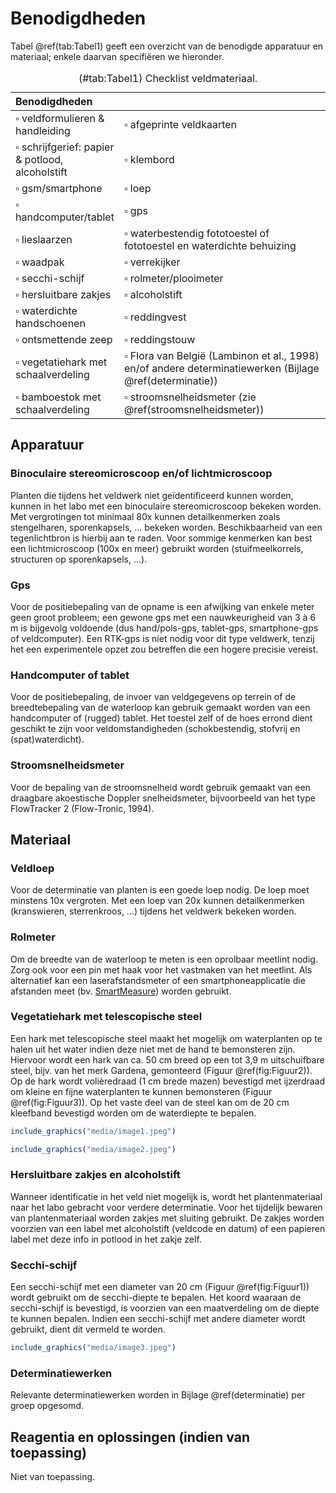 # Benodigdheden

Tabel \@ref(tab:Tabel1) geeft een overzicht van de benodigde apparatuur en materiaal; enkele daarvan specifiëren we hieronder.

| Benodigdheden                                           |                                                                                                                  |
|:--------------------------------------------------------|:-----------------------------------------------------------------------------------------------------------------|
| $\square$ veldformulieren & handleiding                 | $\square$ afgeprinte veldkaarten                                                                                 |
| $\square$ schrijfgerief: papier & potlood, alcoholstift | $\square$ klembord                                                                                               |
| $\square$ gsm/smartphone                                | $\square$ loep                                                                                                   |
| $\square$ handcomputer/tablet                           | $\square$ gps                                                                                                    |
| $\square$ lieslaarzen                                   | $\square$ waterbestendig fototoestel of fototoestel en waterdichte behuizing                                     |
| $\square$ waadpak                                       | $\square$ verrekijker                                                                                            |
| $\square$ secchi-schijf                                 | $\square$ rolmeter/plooimeter                                                                                    |
| $\square$ hersluitbare zakjes                           | $\square$ alcoholstift                                                                                           |
| $\square$ waterdichte handschoenen                      | $\square$ reddingvest                                                                                            |
| $\square$ ontsmettende zeep                             | $\square$ reddingstouw                                                                                           |
| $\square$ vegetatiehark met schaalverdeling             | $\square$ Flora van België (Lambinon et al., 1998) en/of andere determinatiewerken (Bijlage \@ref(determinatie)) |
| $\square$ bamboestok met schaalverdeling                | $\square$ stroomsnelheidsmeter (zie \@ref(stroomsnelheidsmeter))                                                 |

: (#tab:Tabel1) Checklist veldmateriaal.

## Apparatuur

```{=html}
<!--
Opsomming van de apparatuur die nodig is en verwijzingen naar de `sip`'s (Standaard Instrument Procedure; `<protocol-code>-YYYY.NN`) indien die er zijn.
Indien geen specifiek `sip`'s voorhanden, illustreer de toegelaten apparatuur met foto's, geef het exacte type apparatuur mee, ...
-->
```
### Binoculaire stereomicroscoop en/of lichtmicroscoop

Planten die tijdens het veldwerk niet geïdentificeerd kunnen worden, kunnen in het labo met een binoculaire stereomicroscoop bekeken worden.
Met vergrotingen tot minimaal 80x kunnen detailkenmerken zoals stengelharen, sporenkapsels, ... bekeken worden.
Beschikbaarheid van een tegenlichtbron is hierbij aan te raden.
Voor sommige kenmerken kan best een lichtmicroscoop (100x en meer) gebruikt worden (stuifmeelkorrels, structuren op sporenkapsels, ...).

### Gps

Voor de positiebepaling van de opname is een afwijking van enkele meter geen groot probleem; een gewone gps met een nauwkeurigheid van 3 à 6 m is bijgevolg voldoende (dus hand/pols-gps, tablet-gps, smartphone-gps of veldcomputer).
Een RTK-gps is niet nodig voor dit type veldwerk, tenzij het een experimentele opzet zou betreffen die een hogere precisie vereist.

### Handcomputer of tablet

Voor de positiebepaling, de invoer van veldgegevens op terrein of de breedtebepaling van de waterloop kan gebruik gemaakt worden van een handcomputer of (rugged) tablet.
Het toestel zelf of de hoes errond dient geschikt te zijn voor veldomstandigheden (schokbestendig, stofvrij en (spat)waterdicht).

### Stroomsnelheidsmeter

Voor de bepaling van de stroomsnelheid wordt gebruik gemaakt van een draagbare akoestische Doppler snelheidsmeter, bijvoorbeeld van het type FlowTracker 2 (Flow-Tronic, 1994).

## Materiaal

```{=html}
<!--
Opsomming van gebruikte materialen.
Duidelijk aangeven welke materialen toelaatbaar zijn, welke volumes, afmetingen, materiaal, ... 
Vermeld bijvoorbeeld niet staalnamepotje, maar wel: vierkant flesje, volume 250 ml, gegradueerd, vervaardigd uit `PE`, met afsluitbare deksel uit `PP`.
-->
```
### Veldloep

Voor de determinatie van planten is een goede loep nodig.
De loep moet minstens 10x vergroten.
Met een loep van 20x kunnen detailkenmerken (kranswieren, sterrenkroos, ...) tijdens het veldwerk bekeken worden.

### Rolmeter

Om de breedte van de waterloop te meten is een oprolbaar meetlint nodig.
Zorg ook voor een pin met haak voor het vastmaken van het meetlint.
Als alternatief kan een laserafstandsmeter of een smartphoneapplicatie die afstanden meet (bv. [SmartMeasure](https://play.google.com/store/apps/details?id=kr.sira.measure&hl=nl)) worden gebruikt.

### Vegetatiehark met telescopische steel

Een hark met telescopische steel maakt het mogelijk om waterplanten op te halen uit het water indien deze niet met de hand te bemonsteren zijn.
Hiervoor wordt een hark van ca.
50 cm breed op een tot 3,9 m uitschuifbare steel, bijv.
van het merk Gardena, gemonteerd (Figuur \@ref(fig:Figuur2)).
Op de hark wordt volièredraad (1 cm brede mazen) bevestigd met ijzerdraad om kleine en fijne waterplanten te kunnen bemonsteren (Figuur \@ref(fig:Figuur3)).
Op het vaste deel van de steel kan om de 20 cm kleefband bevestigd worden om de waterdiepte te bepalen.

```r

include_graphics("media/image1.jpeg")

```

```r

include_graphics("media/image2.jpeg")

```

### Hersluitbare zakjes en alcoholstift

Wanneer identificatie in het veld niet mogelijk is, wordt het plantenmateriaal naar het labo gebracht voor verdere determinatie.
Voor het tijdelijk bewaren van plantenmateriaal worden zakjes met sluiting gebruikt.
De zakjes worden voorzien van een label met alcoholstift (veldcode en datum) of een papieren label met deze info in potlood in het zakje zelf.

### Secchi-schijf

Een secchi-schijf met een diameter van 20 cm (Figuur \@ref(fig:Figuur1)) wordt gebruikt om de secchi-diepte te bepalen.
Het koord waaraan de secchi-schijf is bevestigd, is voorzien van een maatverdeling om de diepte te kunnen bepalen.
Indien een secchi-schijf met andere diameter wordt gebruikt, dient dit vermeld te worden.

```r

include_graphics("media/image3.jpeg")

```

### Determinatiewerken

Relevante determinatiewerken worden in Bijlage \@ref(determinatie) per groep opgesomd.

## Reagentia en oplossingen (indien van toepassing)

Niet van toepassing.
